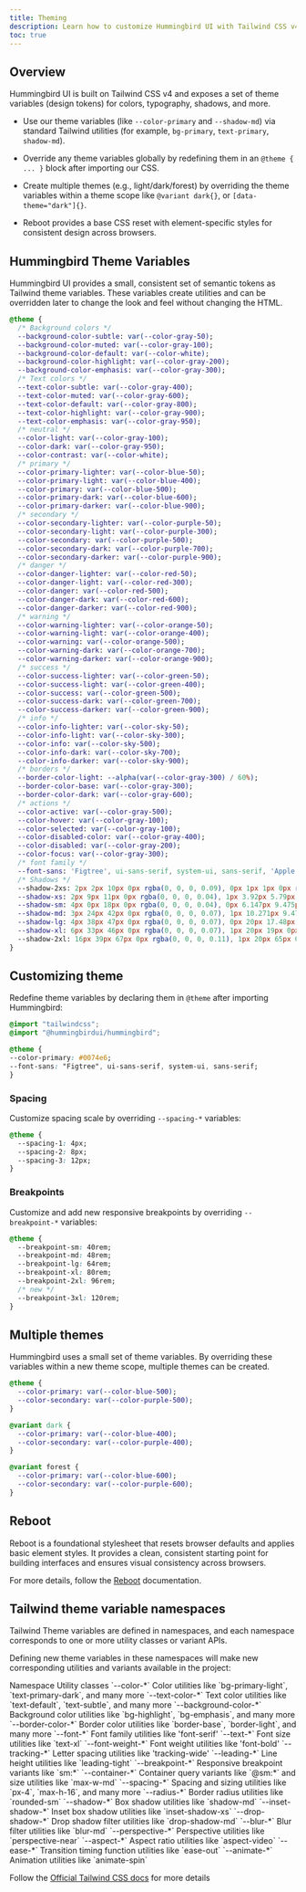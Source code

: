 ```yaml
---
title: Theming
description: Learn how to customize Hummingbird UI with Tailwind CSS v4 theme variables, override tokens, and support multiple themes and dark mode.
toc: true
---
```


## Overview

Hummingbird UI is built on Tailwind CSS v4 and exposes a set of theme variables (design tokens) for colors, typography, shadows, and more.

- Use our theme variables (like `--color-primary` and `--shadow-md`) via standard Tailwind utilities (for example, `bg-primary`, `text-primary`, `shadow-md`).

- Override any theme variables globally by redefining them in an `@theme { ... }` block after importing our CSS.

- Create multiple themes (e.g., light/dark/forest) by overriding the theme variables within a theme scope like `@variant dark{}`, or `[data-theme="dark"]{}`.

- Reboot provides a base CSS reset with element-specific styles for consistent design across browsers.

## Hummingbird Theme Variables

Hummingbird UI provides a small, consistent set of semantic tokens as Tailwind theme variables. These variables create utilities and can be overridden later to change the look and feel without changing the HTML.

```sass
@theme {
  /* Background colors */
  --background-color-subtle: var(--color-gray-50);
  --background-color-muted: var(--color-gray-100);
  --background-color-default: var(--color-white);
  --background-color-highlight: var(--color-gray-200);
  --background-color-emphasis: var(--color-gray-300);
  /* Text colors */
  --text-color-subtle: var(--color-gray-400);
  --text-color-muted: var(--color-gray-600);
  --text-color-default: var(--color-gray-800);
  --text-color-highlight: var(--color-gray-900);
  --text-color-emphasis: var(--color-gray-950);
  /* neutral */
  --color-light: var(--color-gray-100);
  --color-dark: var(--color-gray-950);
  --color-contrast: var(--color-white);
  /* primary */
  --color-primary-lighter: var(--color-blue-50);
  --color-primary-light: var(--color-blue-400);
  --color-primary: var(--color-blue-500);
  --color-primary-dark: var(--color-blue-600);
  --color-primary-darker: var(--color-blue-900);
  /* secondary */
  --color-secondary-lighter: var(--color-purple-50);
  --color-secondary-light: var(--color-purple-300);
  --color-secondary: var(--color-purple-500);
  --color-secondary-dark: var(--color-purple-700);
  --color-secondary-darker: var(--color-purple-900);
  /* danger */
  --color-danger-lighter: var(--color-red-50);
  --color-danger-light: var(--color-red-300);
  --color-danger: var(--color-red-500);
  --color-danger-dark: var(--color-red-600);
  --color-danger-darker: var(--color-red-900);
  /* warning */
  --color-warning-lighter: var(--color-orange-50);
  --color-warning-light: var(--color-orange-400);
  --color-warning: var(--color-orange-500);
  --color-warning-dark: var(--color-orange-700);
  --color-warning-darker: var(--color-orange-900);
  /* success */
  --color-success-lighter: var(--color-green-50);
  --color-success-light: var(--color-green-400);
  --color-success: var(--color-green-500);
  --color-success-dark: var(--color-green-700);
  --color-success-darker: var(--color-green-900);
  /* info */
  --color-info-lighter: var(--color-sky-50);
  --color-info-light: var(--color-sky-300);
  --color-info: var(--color-sky-500);
  --color-info-dark: var(--color-sky-700);
  --color-info-darker: var(--color-sky-900);
  /* borders */
  --border-color-light: --alpha(var(--color-gray-300) / 60%);
  --border-color-base: var(--color-gray-300);
  --border-color-dark: var(--color-gray-600);
  /* actions */
  --color-active: var(--color-gray-500);
  --color-hover: var(--color-gray-100);
  --color-selected: var(--color-gray-100);
  --color-disabled-color: var(--color-gray-400);
  --color-disabled: var(--color-gray-200);
  --color-focus: var(--color-gray-300);
  /* font family */
  --font-sans: 'Figtree', ui-sans-serif, system-ui, sans-serif, 'Apple Color Emoji', 'Segoe UI Emoji', 'Segoe UI Symbol', 'Noto Color Emoji';
  /* Shadows */
  --shadow-2xs: 2px 2px 10px 0px rgba(0, 0, 0, 0.09), 0px 1px 1px 0px rgba(0, 0, 0, 0.03);
  --shadow-xs: 2px 9px 11px 0px rgba(0, 0, 0, 0.04), 1px 3.92px 5.79px 0px rgba(0, 0, 0, 0.04), 0px 1.36px 2.867px 0px rgba(0, 0, 0, 0.03), 0px 0.286px 1.134px 0px rgba(0, 0, 0, 0.02);
  --shadow-sm: 4px 0px 18px 0px rgba(0, 0, 0, 0.04), 0px 6.147px 9.475px 0px rgba(0, 0, 0, 0.03), 0px 2.258px 4.692px 0px rgba(0, 0, 0, 0.02), 0px -2.46px 3.86px 0px rgba(0, 0, 0, 0.02);
  --shadow-md: 3px 24px 42px 0px rgba(0, 0, 0, 0.07), 1px 10.271px 9.478px 0px rgba(0, 0, 0, 0.03), 0px 5.695px 3.531px 0px rgba(0, 0, 0, 0.01), 0px -1px 3.15px 0px rgba(0, 0, 0, 0.02);
  --shadow-lg: 4px 38px 47px 0px rgba(0, 0, 0, 0.07), 0px 20px 17.48px 0px rgba(0, 0, 0, 0.03), 1px 10px 10px 0px rgba(0, 0, 0, 0.01), 0px -2px 6px 0px rgba(0, 0, 0, 0.03);
  --shadow-xl: 6px 33px 46px 0px rgba(0, 0, 0, 0.07), 1px 20px 19px 0px rgba(0, 0, 0, 0.03), 2px 10px 10px x rgba(0, 0, 0, 0.01), 0px -2px 6px 0px rgba(0, 0, 0, 0.03);
  --shadow-2xl: 16px 39px 67px 0px rgba(0, 0, 0, 0.11), 1px 20px 65px 0px rgba(0, 0, 0, 0.02), 2px 10px 10px 0px rgba(0, 0, 0, 0.01), 0px -2px 6px 0px rgba(0, 0, 0, 0.03);
}
```

## Customizing theme

Redefine theme variables by declaring them in `@theme` after importing Hummingbird:

```css
@import "tailwindcss";
@import "@hummingbirdui/hummingbird";

@theme {
--color-primary: #0074e6;
--font-sans: "Figtree", ui-sans-serif, system-ui, sans-serif;
}
```

### Spacing

Customize spacing scale by overriding `--spacing-*` variables:

```css
@theme {
  --spacing-1: 4px;
  --spacing-2: 8px;
  --spacing-3: 12px;
}
```

### Breakpoints

Customize and add new responsive breakpoints by overriding `--breakpoint-*` variables:

```css
@theme {
  --breakpoint-sm: 40rem;
  --breakpoint-md: 48rem;
  --breakpoint-lg: 64rem;
  --breakpoint-xl: 80rem;
  --breakpoint-2xl: 96rem;
  /* new */
  --breakpoint-3xl: 120rem;
}
```

## Multiple themes

Hummingbird uses a small set of theme variables. By overriding these variables within a new theme scope, multiple themes can be created.

```sass
@theme {
  --color-primary: var(--color-blue-500);
  --color-secondary: var(--color-purple-500);
}

@variant dark {
  --color-primary: var(--color-blue-400);
  --color-secondary: var(--color-purple-400);
}

@variant forest {
  --color-primary: var(--color-blue-600);
  --color-secondary: var(--color-purple-600);
}
```

## Reboot

Reboot is a foundational stylesheet that resets browser defaults and applies basic element styles. It provides a clean, consistent starting point for building interfaces and ensures visual consistency across browsers.

For more details, follow the [Reboot](/docs/content/reboot) documentation.

## Tailwind theme variable namespaces

Tailwind Theme variables are defined in namespaces, and each namespace corresponds to one or more utility classes or variant APIs.

Defining new theme variables in these namespaces will make new corresponding utilities and variants available in the project:

<HbTable>
  <thead>
    <tr>
      <th scope="col">Namespace</th>
      <th scope="col">Utility classes</th>
    </tr>
  </thead>
  <tbody>
    <tr>
      <th scope="row">`--color-*`</th>
      <td>Color utilities like `bg-primary-light`, `text-primary-dark`, and many more</td>
    </tr>
    <tr>
      <th scope="row">`--text-color-*`</th>
      <td>Text color utilities like `text-default`, `text-subtle`, and many more</td>
    </tr>
    <tr>
      <th scope="row">`--background-color-*`</th>
      <td>Background color utilities like `bg-highlight`, `bg-emphasis`, and many more</td>
    </tr>
    <tr>
      <th scope="row">`--border-color-*`</th>
      <td>Border color utilities like `border-base`, `border-light`, and many more</td>
    </tr>
    <tr>
      <th scope="row">`--font-*`</th>
      <td>Font family utilities like 'font-serif'</td>
    </tr>
    <tr>
      <th scope="row">`--text-*`</th>
      <td>Font size utilities like `text-xl`</td>
    </tr>
    <tr>
      <th scope="row">`--font-weight-*`</th>
      <td>Font weight utilities like 'font-bold'</td>
    </tr>
    <tr>
      <th scope="row">`--tracking-*`</th>
      <td>Letter spacing utilities like 'tracking-wide'</td>
    </tr>
    <tr>
      <th scope="row">`--leading-*`</th>
      <td>Line height utilities like `leading-tight`</td>
    </tr>
    <tr>
      <th scope="row">`--breakpoint-*`</th>
      <td>Responsive breakpoint variants like `sm:*`</td>
    </tr>
    <tr>
      <th scope="row">`--container-*`</th>
      <td>Container query variants like `@sm:*` and size utilities like `max-w-md`</td>
    </tr>
    <tr>
      <th scope="row">`--spacing-*`</th>
      <td>Spacing and sizing utilities like `px-4`, `max-h-16`, and many more</td>
    </tr>
    <tr>
      <th scope="row">`--radius-*`</th>
      <td>Border radius utilities like `rounded-sm`</td>
    </tr>
    <tr>
      <th scope="row">`--shadow-*`</th>
      <td>Box shadow utilities like `shadow-md`</td>
    </tr>
    <tr>
      <th scope="row">`--inset-shadow-*`</th>
      <td>Inset box shadow utilities like `inset-shadow-xs`</td>
    </tr>
    <tr>
      <th scope="row">`--drop-shadow-*`</th>
      <td>Drop shadow filter utilities like `drop-shadow-md`</td>
    </tr>
    <tr>
      <th scope="row">`--blur-*`</th>
      <td>Blur filter utilities like `blur-md`</td>
    </tr>
    <tr>
      <th scope="row">`--perspective-*`</th>
      <td>Perspective utilities like `perspective-near`</td>
    </tr>
    <tr>
      <th scope="row">`--aspect-*`</th>
      <td>Aspect ratio utilities like `aspect-video`</td>
    </tr>
    <tr>
      <th scope="row">`--ease-*`</th>
      <td>Transition timing function utilities like `ease-out`</td>
    </tr>
    <tr>
      <th scope="row">`--animate-*`</th>
      <td>Animation utilities like `animate-spin`</td>
    </tr>
  </tbody>
</HbTable>

Follow the <a href="https://tailwindcss.com/docs/theme" target="_blank" rel="noopener noreferrer"> Official Tailwind CSS docs</a> for more details